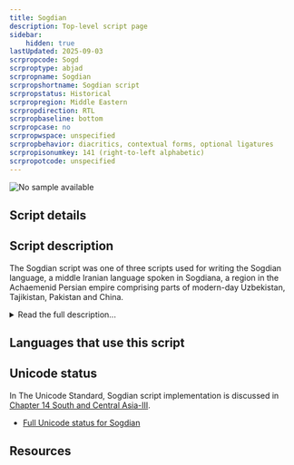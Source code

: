 ```yaml
---
title: Sogdian
description: Top-level script page
sidebar:
    hidden: true
lastUpdated: 2025-09-03
scrpropcode: Sogd
scrproptype: abjad
scrpropname: Sogdian
scrpropshortname: Sogdian script
scrpropstatus: Historical
scrpropregion: Middle Eastern
scrpropdirection: RTL
scrpropbaseline: bottom
scrpropcase: no
scrpropwspace: unspecified
scrpropbehavior: diacritics, contextual forms, optional ligatures
scrpropisonumkey: 141 (right-to-left alphabetic)
scrpropotcode: unspecified
---
```



![No sample available](../images/nosample.png)



## Script details

<ScriptDetails />

## Script description

The Sogdian script was one of three scripts used for writing the Sogdian language, a middle Iranian language spoken in Sogdiana, a region in the Achaemenid Persian empire comprising parts of modern-day Uzbekistan, Tajikistan, Pakistan and China.

<details>
<summary>Read the full description...</summary>This language was also written in the Manichaean and Syriac scripts. Sogdian writing derives from the Aramaic script and was used from approximately the 1st to the 13th centuries AD, during which time three main varieties emerged, the _Ancient Letters_, the _Sutra_ style and the _Uyghur_ style. This third style should not be confused with the Old Uyghur alphabet, although in some sources Sutra Sogdian is simply called 'Sogdian', and Uyghur Sogdian is simply called 'Uyghur', due to  the latter being widely used to write the Turkic Uyghur language in the 8th century. Some sources also call the Sutra and Uyghur styles _formal_ and _cursive_ respectively.

In the _Ancient Letters_, the letters are distinct in shape and unconnected in writing. This is the oldest form of the script. Around the 5th century, a cursive bookhand, _Sutra_, was developed for writing Buddhist religious texts. Letters are sometimes more difficult to distinguish in this style. The latest form, _Uyghur_, was developed in the 7th century and has proved very difficult to decipher due to many of the letters being too similar for modern-day scholars to distinguish. This was also a cursive style.

The Sogdian script was an abjad, that is, vowels were optional. It was written from right to left using seventeen letters, many of which had contextual forms depending on their position (initial, medial or final) in the word. Some letters represented up to three sounds. Diacritics were used (inconsistently) to represent additional sounds, for example a dot could be written under a 'z' to represent [ž].

Sogdian writing retained the Aramaic principle of starting every written word with a consonant, so the _aleph_ (glottal stop) symbol was always written before a word-initial vowel. When word-internal vowels were written, they were often represented using the 'w' or 'y' letters. At first, only long vowels were represented, but later manuscripts use these letters for short vowels also. This left no distinction in writing between long and short vowels, so a tendency developed to insert an _aleph_ before a word-internal long vowel. In the latest forms of the script, _aleph_ was also inserted before short vowels, again removing the written distinction of vowel length. The result was that spelling was very irregular, with most vowel letters with or without aleph capable of representing more than one vowel sound, and most vowel sounds able to be represented with more than one letter or combination of letters.

Written Sogdian also employed a number of _heterograms_, words which were written in the Aramaic language but pronounced as the corresponding Sogdian word.

The Sogdian script was usually written horizontally from right to left, but, for representing the Uyghur language, it was written vertically in left-to-right columns. This vertical style was the forerunner of the Old Uyghur script, which in turn developed into the Mongolian and Manchu scripts.
</details>

## Languages that use this script

<WsList script='Sogd' wsMax='5' />

## Unicode status

In The Unicode Standard, Sogdian script implementation is discussed in [Chapter 14 South and Central Asia-III](http://www.unicode.org/versions/latest/ch14.pdf).

- [Full Unicode status for Sogdian](/scrlang/unicode/sogd-unicode)



## Resources

<ScriptResources detailSummary='seemore' />


